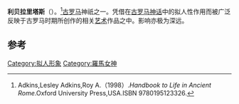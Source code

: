 {{Infobox deity|type=roman
| image = Aureus Macrinus-RIC 0079.jpg
| caption =利贝拉里塔斯女神的{{Link-gan|奧婁斯|}}
| name =利贝拉里塔斯
|god_of=慷慨女神}}
'''利贝拉里塔斯'''（{{lang-en|Liberalitas}}）。<ref>Adkins,Lesley Adkins,Roy A.（1998）.''Handbook to Life in Ancient Rome''.Oxford University Press,USA.ISBN 9780195123326.</ref>[[古罗马|古罗马]]神祇之一。凭借在[[古罗马神话|古罗马神话]]中的拟人性作用而被广泛反映于古罗马时期所创作的相关[[艺术|艺术]]作品之中。影响亦极为深远。

== 参考 ==
{{reflist}}{{羅馬神話}}{{古罗马}}

[[Category:拟人形象|Category:拟人形象]]
[[Category:羅馬女神|Category:羅馬女神]]
{{stub}}